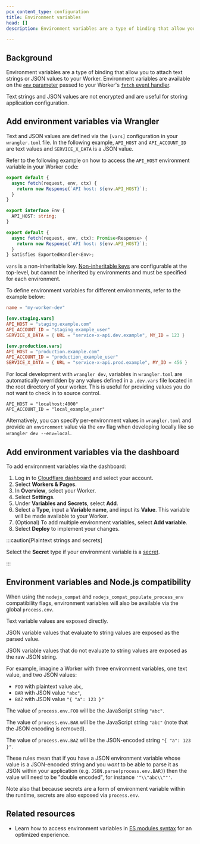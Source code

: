 ```yaml
---
pcx_content_type: configuration
title: Environment variables
head: []
description: Environment variables are a type of binding that allow you to attach text strings or JSON values to your Worker

---
```



## Background

Environment variables are a type of binding that allow you to attach text strings or JSON values to your Worker. Environment variables are available on the [`env` parameter](/workers/runtime-apis/handlers/fetch/#parameters) passed to your Worker's [`fetch` event handler](/workers/runtime-apis/handlers/fetch/).

Text strings and JSON values are not encrypted and are useful for storing application configuration.

## Add environment variables via Wrangler

Text and JSON values are defined via the `[vars]` configuration in your `wrangler.toml` file. In the following example, `API_HOST` and `API_ACCOUNT_ID` are text values and `SERVICE_X_DATA` is a JSON value.

<Render file="envvar-example" />

Refer to the following example on how to access the `API_HOST` environment variable in your Worker code:

<Tabs> <TabItem label="JavaScript" icon="seti:javascript">

```js
export default {
  async fetch(request, env, ctx) {
    return new Response(`API host: ${env.API_HOST}`);
  }
}
```

</TabItem> <TabItem label="TypeScript" icon="seti:typescript">

```ts
export interface Env {
  API_HOST: string;
}

export default {
  async fetch(request, env, ctx): Promise<Response> {
    return new Response(`API host: ${env.API_HOST}`);
  }
} satisfies ExportedHandler<Env>;
```

</TabItem> </Tabs>

`vars` is a non-inheritable key. [Non-inheritable keys](/workers/wrangler/configuration/#non-inheritable-keys) are configurable at the top-level, but cannot be inherited by environments and must be specified for each environment.

To define environment variables for different environments, refer to the example below:


<WranglerConfig>

```toml
name = "my-worker-dev"

[env.staging.vars]
API_HOST = "staging.example.com"
API_ACCOUNT_ID = "staging_example_user"
SERVICE_X_DATA = { URL = "service-x-api.dev.example", MY_ID = 123 }

[env.production.vars]
API_HOST = "production.example.com"
API_ACCOUNT_ID = "production_example_user"
SERVICE_X_DATA = { URL = "service-x-api.prod.example", MY_ID = 456 }
```

</WranglerConfig>

For local development with `wrangler dev`, variables in `wrangler.toml` are automatically overridden by any values defined in a `.dev.vars` file located in the root directory of your worker. This is useful for providing values you do not want to check in to source control.

```shell
API_HOST = "localhost:4000"
API_ACCOUNT_ID = "local_example_user"
```

Alternatively, you can specify per-environment values in `wrangler.toml` and provide an `environment` value via the `env` flag when developing locally like so `wrangler dev --env=local`.

## Add environment variables via the dashboard

To add environment variables via the dashboard:

1. Log in to [Cloudflare dashboard](https://dash.cloudflare.com/) and select your account.
2. Select **Workers & Pages**.
3. In **Overview**, select your Worker.
4. Select **Settings**.
5. Under **Variables and Secrets**, select **Add**.
6. Select a **Type**, input a **Variable name**, and input its **Value**. This variable will be made available to your Worker.
7. (Optional) To add multiple environment variables, select **Add variable**.
8. Select **Deploy** to implement your changes.

:::caution[Plaintext strings and secrets]


Select the **Secret** type if your environment variable is a [secret](/workers/configuration/secrets/).


:::

<Render file="env_and_secrets" />

## Environment variables and Node.js compatibility

When using the `nodejs_compat` and `nodejs_compat_populate_process_env` compatibility
flags, environment variables will also be available via the global `process.env`.

Text variable values are exposed directly.

JSON variable values that evaluate to string values are exposed as the parsed value.

JSON variable values that do not evaluate to string values are exposed as the raw
JSON string.

For example, imagine a Worker with three environment variables, one text value, and
two JSON values:

* `FOO` with plaintext value `abc`,
* `BAR` with JSON value `"abc"`,
* `BAZ` with JSON value `"{ "a": 123 }"`

The value of `process.env.FOO` will be the JavaScript string `"abc"`.

The value of `process.env.BAR` will be the JavaScript string `"abc"` (note that the
JSON encoding is removed).

The value of `process.env.BAZ` will be the JSON-encoded string `"{ "a": 123 }"`.

These rules mean that if you have a JSON environment variable whose value is a
JSON-encoded string and you *want* to be able to parse it as JSON within your
application (e.g. `JSON.parse(process.env.BAR)`) then the value will need to
be "double encoded", for instance `'"\\"abc\\""'`.

Note also that because secrets are a form of environment variable within the runtime,
secrets are also exposed via `process.env`.

## Related resources

* Learn how to access environment variables in [ES modules syntax](/workers/reference/migrate-to-module-workers/) for an optimized experience.

